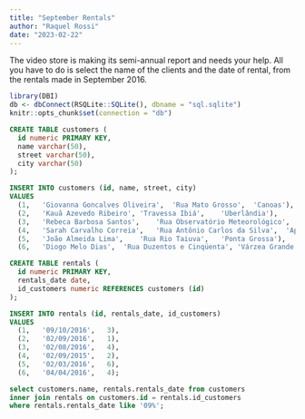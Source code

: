 ```yaml
---
title: "September Rentals"
author: "Raquel Rossi"
date: "2023-02-22"
---
```


The video store is making its semi-annual report and needs your help. All you have to do is select the name of the clients and the date of rental, from the rentals made in September 2016.

```r

library(DBI)
db <- dbConnect(RSQLite::SQLite(), dbname = "sql.sqlite")
knitr::opts_chunk$set(connection = "db")
```

```sql

CREATE TABLE customers (
  id numeric PRIMARY KEY,
  name varchar(50),
  street varchar(50),
  city varchar(50)
);

```

```sql

INSERT INTO customers (id, name, street, city)
VALUES
  (1,	'Giovanna Goncalves Oliveira',	'Rua Mato Grosso',	'Canoas'),
  (2,	'Kauã Azevedo Ribeiro',	'Travessa Ibiá',	'Uberlândia'),
  (3,	'Rebeca Barbosa Santos',	'Rua Observatório Meteorológico',	'Salvador'),
  (4,	'Sarah Carvalho Correia',	'Rua Antônio Carlos da Silva',	'Apucarana'),
  (5,	'João Almeida Lima',	'Rua Rio Taiuva',	'Ponta Grossa'),
  (6,	'Diogo Melo Dias',	'Rua Duzentos e Cinqüenta',	'Várzea Grande');

```

```sql

CREATE TABLE rentals (
  id numeric PRIMARY KEY,
  rentals_date date,
  id_customers numeric REFERENCES customers (id)
);

```

```sql

INSERT INTO rentals (id, rentals_date, id_customers)
VALUES
  (1,	'09/10/2016',	3),
  (2,	'02/09/2016',	1),
  (3,	'02/08/2016',	4),
  (4,	'02/09/2015',	2),
  (5,	'02/03/2016',	6),
  (6,	'04/04/2016',	4);

```

```sql

select customers.name, rentals.rentals_date from customers
inner join rentals on customers.id = rentals.id_customers
where rentals.rentals_date like '09%';

```
